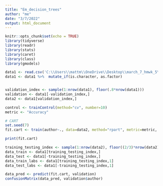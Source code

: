```yaml
---
title: "Em_decision_trees"
author: "me"
date: "3/7/2022"
output: html_document
---
```


```r
knitr::opts_chunk$set(echo = TRUE)
library(tidyverse)
library(readr)
library(stats)
library(caret)
library(class)
library(gmodels)
```

```r
data1 <- read.csv('C:\\Users\\mattm\\OneDrive\\Desktop\\march_7_hmwk_5\\HW4-data-fedPapers85.csv')
data1 <- data1 %>%  mutate_if(is.character, as.factor)


validation_index <- sample(1:nrow(data1), floor(.8*nrow(data1)))
validation <- data1[-validation_index,]
data2 <- data1[validation_index,]


```

```r
control <- trainControl(method="cv", number=10)
metric <- "Accuracy"
```

```r
# CART
set.seed(7)
fit.cart <- train(author~., data=data2, method="rpart", metric=metric, trControl=control)

```

```r
print(fit.cart)
```


```r
training_testing_index <- sample(1:nrow(data2), floor((2/3)*nrow(data2)))
data_train <- data1[training_testing_index,]
data_test <- data1[-training_testing_index,]
data_train_labs <- data1[training_testing_index,1]
data_test_labs <- data1[-training_testing_index,1]

```

```r
data_pred <- predict(fit.cart, validation)
confusionMatrix(data_pred, validation$author)

```




```r
```







